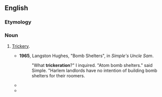 ==English==

===Etymology===
{{suffix|en|trickery|ation}}

===Noun===
{{en-noun}}

# {{lb|en|colloquial|humorous|dialect}} [[trickery|Trickery]].
#* '''1965''', Langston Hughes, "Bomb Shelters", in ''Simple's Uncle Sam''.
#*: "What '''trickeration'''?" I inquired. "Atom bomb shelters." said Simple. "Harlem landlords have no intention of building bomb shelters for their roomers.
#* {{quote-text|lang=en|year=1995|author=Peter Heller|title=Bad Intentions: The Mike Tyson Story|page=210|passage="I'm a victim of '''trickeration'''. I think I'm destined to be investigated until I die," he says, [....]}}
#* {{quote-text|lang=en|year=2005|author=Jeff Hull|title=Pale Morning Done: A Novel|page=214|passage=Rather, he hoped there was some legal '''trickeration''' he could deploy to get a retroactive water right filed and end-run the opposition.}}